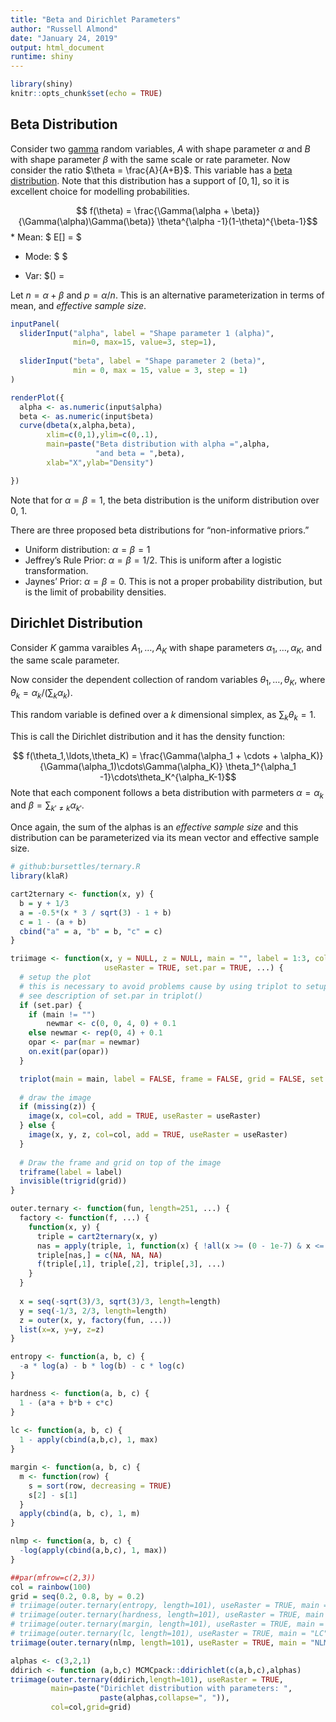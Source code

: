 ```yaml
---
title: "Beta and Dirichlet Parameters"
author: "Russell Almond"
date: "January 24, 2019"
output: html_document
runtime: shiny
---
```


```r
library(shiny)
knitr::opts_chunk$set(echo = TRUE)
```

## Beta Distribution

Consider two [gamma](GammaParams.Rmd) random variables, $A$ with shape parameter $\alpha$ and $B$ with shape parameter $\beta$ with the same scale or rate parameter. Now consider the ratio $\theta = \frac{A}{A+B}$. This variable has a [beta distribution](https://en.wikipedia.org/wiki/Beta_distribution).   Note that this distribution has a support of $[0,1]$, so it is excellent choice for modelling probabilities.

$$ f(\theta) = \frac{\Gamma(\alpha + \beta)}{\Gamma(\alpha)\Gamma(\beta)} \theta^{\alpha -1}(1-\theta)^{\beta-1}$$
* Mean:  $ E[\theta] = \frac{\alpha}{\alpha+\beta} $

* Mode: $ \frac{alpha-1}{\alpha+\beta-2}$

* Var: $\text{Var}(\theta) = \frac{\alpha\beta}{(\alpha + \beta)^2(\alpha+\beta+1)}

Let $n = \alpha+\beta$ and $p = \alpha/n$.  This is an alternative parameterization in terms of mean, and _effective sample size_.


```r
inputPanel(
  sliderInput("alpha", label = "Shape parameter 1 (alpha)",
              min=0, max=15, value=3, step=1),
  
  sliderInput("beta", label = "Shape parameter 2 (beta)",
              min = 0, max = 15, value = 3, step = 1)
)

renderPlot({
  alpha <- as.numeric(input$alpha)
  beta <- as.numeric(input$beta)
  curve(dbeta(x,alpha,beta),
        xlim=c(0,1),ylim=c(0,.1),
        main=paste("Beta distribution with alpha =",alpha,
                   "and beta = ",beta),
        xlab="X",ylab="Density")

})
```

Note that for $\alpha=\beta=1$, the beta distribution is the uniform distribution over 0, 1.

There are three proposed beta distributions for "non-informative priors."

* Uniform distribution: $\alpha=\beta=1$
* Jeffrey's Rule Prior: $\alpha=\beta=1/2$.  This is uniform after a logistic transformation.
* Jaynes' Prior: $\alpha=\beta=0$.  This is not a proper probability distribution, but is the limit of probability densities.

## Dirichlet Distribution

Consider $K$ gamma varaibles $A_1, \ldots, A_K$ with shape parameters $\alpha_1, \ldots, \alpha_K$, and the same scale parameter.

Now consider the dependent collection of random variables
$\theta_1, \ldots, \theta_K$, where $\theta_k = \alpha_k/(\sum_k \alpha_k)$.

This random variable is defined over a $k$ dimensional simplex, as $\sum_k \theta_k = 1$.

This is call the Dirichlet distribution and it has the density function:

$$ f(\theta_1,\ldots,\theta_K) = \frac{\Gamma(\alpha_1 + \cdots + \alpha_K)}{\Gamma(\alpha_1)\cdots\Gamma(\alpha_K)} \theta_1^{\alpha_1 -1}\cdots\theta_K^{\alpha_K-1}$$
Note that each component follows a beta distribution with parmeters $\alpha=\alpha_k$ and $\beta=\sum_{k'\not=k} \alpha_{k'}$.

Once again, the sum of the alphas is an _effective sample size_ and this distribution can be parameterized via its mean vector and effective sample size.

```r
# github:bursettles/ternary.R
library(klaR)

cart2ternary <- function(x, y) {
  b = y + 1/3
  a = -0.5*(x * 3 / sqrt(3) - 1 + b)
  c = 1 - (a + b)
  cbind("a" = a, "b" = b, "c" = c)
}

triimage <- function(x, y = NULL, z = NULL, main = "", label = 1:3, col = heat.colors(100), grid = seq(0.1, 0.9, by = 0.1),
                     useRaster = TRUE, set.par = TRUE, ...) {
  # setup the plot
  # this is necessary to avoid problems cause by using triplot to setup the graph;
  # see description of set.par in triplot()
  if (set.par) {
    if (main != "") 
        newmar <- c(0, 0, 4, 0) + 0.1
    else newmar <- rep(0, 4) + 0.1
    opar <- par(mar = newmar)
    on.exit(par(opar))
  }

  triplot(main = main, label = FALSE, frame = FALSE, grid = FALSE, set.par = FALSE, ...)
  
  # draw the image
  if (missing(z)) {
    image(x, col=col, add = TRUE, useRaster = useRaster)
  } else {
    image(x, y, z, col=col, add = TRUE, useRaster = useRaster)
  }
  
  # Draw the frame and grid on top of the image
  triframe(label = label)
  invisible(trigrid(grid))
}

outer.ternary <- function(fun, length=251, ...) {
  factory <- function(f, ...) {
    function(x, y) {
      triple = cart2ternary(x, y)
      nas = apply(triple, 1, function(x) { !all(x >= (0 - 1e-7) & x <= (1 + 1e-7)) } )
      triple[nas,] = c(NA, NA, NA)
      f(triple[,1], triple[,2], triple[,3], ...)
    }
  }
  
  x = seq(-sqrt(3)/3, sqrt(3)/3, length=length)
  y = seq(-1/3, 2/3, length=length)
  z = outer(x, y, factory(fun, ...))
  list(x=x, y=y, z=z)
}

entropy <- function(a, b, c) {
  -a * log(a) - b * log(b) - c * log(c)
}

hardness <- function(a, b, c) {
  1 - (a*a + b*b + c*c)
}
  
lc <- function(a, b, c) {
  1 - apply(cbind(a,b,c), 1, max)
}

margin <- function(a, b, c) {
  m <- function(row) {
    s = sort(row, decreasing = TRUE)
    s[2] - s[1]
  }
  apply(cbind(a, b, c), 1, m)
}

nlmp <- function(a, b, c) {
  -log(apply(cbind(a,b,c), 1, max))
}

##par(mfrow=c(2,3))
col = rainbow(100)
grid = seq(0.2, 0.8, by = 0.2)
# triimage(outer.ternary(entropy, length=101), useRaster = TRUE, main = "Entropy", col = col, grid = grid)
# triimage(outer.ternary(hardness, length=101), useRaster = TRUE, main = "Hardness", col = col, grid = grid)
# triimage(outer.ternary(margin, length=101), useRaster = TRUE, main = "Margin", col = col, grid = grid)
# triimage(outer.ternary(lc, length=101), useRaster = TRUE, main = "LC", col = col, grid = grid)
triimage(outer.ternary(nlmp, length=101), useRaster = TRUE, main = "NLMP", col = col, grid = grid)

alphas <- c(3,2,1)
ddirich <- function (a,b,c) MCMCpack::ddirichlet(c(a,b,c),alphas)
triimage(outer.ternary(ddirich,length=101), useRaster = TRUE,
         main=paste("Dirichlet distribution with parameters: ",
                    paste(alphas,collapse=", ")), 
         col=col,grid=grid)
```


